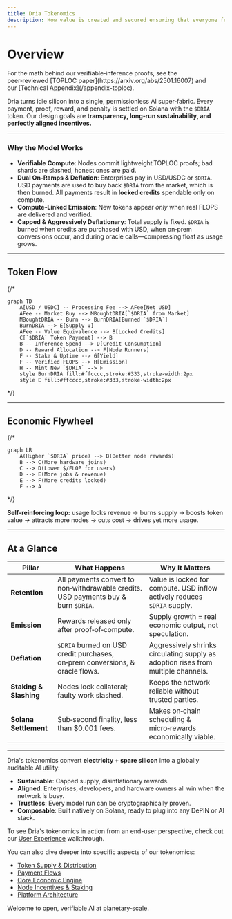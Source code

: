 ```yaml
---
title: Dria Tokenomics
description: How value is created and secured ensuring that everyone from enterprises to home node runners benefits when powering AI with Dria.
---
```


# Overview

<Note>  
For the math behind our verifiable‑inference proofs, see the peer‑reviewed [TOPLOC paper](https://arxiv.org/abs/2501.16007) and our [Technical Appendix](/appendix-toploc).  
</Note>

Dria turns idle silicon into a single, permissionless AI super‑fabric.
Every payment, proof, reward, and penalty is settled on Solana with the `$DRIA` token.
Our design goals are **transparency, long‑run sustainability, and perfectly aligned incentives.**

---

### Why the Model Works

* **Verifiable Compute**: Nodes commit lightweight TOPLOC proofs; bad shards are slashed, honest ones are paid.
* **Dual On‑Ramps & Deflation**: Enterprises pay in USD/USDC or `$DRIA`. USD payments are used to buy back `$DRIA` from the market, which is then burned. All payments result in **locked credits** spendable only on compute.
* **Compute‑Linked Emission**: New tokens appear *only* when real FLOPS are delivered and verified.
* **Capped & Aggressively Deflationary**: Total supply is fixed. `$DRIA` is burned when credits are purchased with USD, when on‑prem conversions occur, and during oracle calls—compressing float as usage grows.

---

## Token Flow

{/*
```mermaid
graph TD
    A[USD / USDC] -- Processing Fee --> AFee[Net USD]
    AFee -- Market Buy --> MBoughtDRIA[`$DRIA` from Market]
    MBoughtDRIA -- Burn --> BurnDRIA[Burned `$DRIA`]
    BurnDRIA --> E[Supply ↓]
    AFee -- Value Equivalence --> B[Locked Credits]
    C[`$DRIA` Token Payment] --> B
    B -- Inference Spend --> D[Credit Consumption]
    D -- Reward Allocation --> F[Node Runners]
    F -- Stake & Uptime --> G[Yield]
    F -- Verified FLOPS --> H[Emission]
    H -- Mint New `$DRIA` --> F
    style BurnDRIA fill:#ffcccc,stroke:#333,stroke-width:2px
    style E fill:#ffcccc,stroke:#333,stroke-width:2px
```
*/}

---

## Economic Flywheel

{/*
```mermaid
graph LR
    A(Higher `$DRIA` price) --> B(Better node rewards)
    B --> C(More hardware joins)
    C --> D(Lower $/FLOP for users)
    D --> E(More jobs & revenue)
    E --> F(More credits locked)
    F --> A
```
*/}

**Self‑reinforcing loop:** usage locks revenue → burns supply → boosts token value → attracts more nodes → cuts cost → drives yet more usage.

---

## At a Glance

| Pillar                 | What Happens                                                                 | Why It Matters                                                                      |
| ---------------------- | ---------------------------------------------------------------------------- | ----------------------------------------------------------------------------------- |
| **Retention**          | All payments convert to non‑withdrawable credits. USD payments buy & burn `$DRIA`. | Value is locked for compute. USD inflow actively reduces `$DRIA` supply.              |
| **Emission**           | Rewards released only after proof‑of‑compute.                                | Supply growth = real economic output, not speculation.                              |
| **Deflation**          | `$DRIA` burned on USD credit purchases, on‑prem conversions, & oracle flows.   | Aggressively shrinks circulating supply as adoption rises from multiple channels. |
| **Staking & Slashing** | Nodes lock collateral; faulty work slashed.                                  | Keeps the network reliable without trusted parties.                                 |
| **Solana Settlement**  | Sub‑second finality, less than $0.001 fees.                                  | Makes on‑chain scheduling & micro‑rewards economically viable.                      |

---


Dria's tokenomics convert **electricity + spare silicon** into a globally auditable AI utility:

* **Sustainable**: Capped supply, disinflationary rewards.
* **Aligned**: Enterprises, developers, and hardware owners all win when the network is busy.
* **Trustless**: Every model run can be cryptographically proven.
* **Composable**: Built natively on Solana, ready to plug into any DePIN or AI stack.

To see Dria's tokenomics in action from an end-user perspective, check out our [User Experience](/docs/user-experience) walkthrough. 

You can also dive deeper into specific aspects of our tokenomics:
- [Token Supply & Distribution](/docs/token-supply-distribution)
- [Payment Flows](/docs/payment-flows)
- [Core Economic Engine](/docs/core-economic-engine)
- [Node Incentives & Staking](/docs/node-incentives-staking)
- [Platform Architecture](/docs/platform-architecture)

Welcome to open, verifiable AI at planetary‑scale.
